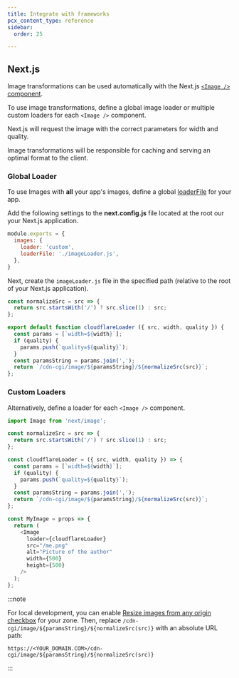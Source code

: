 ```yaml
---
title: Integrate with frameworks
pcx_content_type: reference
sidebar:
  order: 25

---
```


## Next.js

Image transformations can be used automatically with the Next.js [`<Image />` component](https://nextjs.org/docs/api-reference/next/image).

To use image transformations, define a global image loader or multiple custom loaders for each `<Image />` component.

Next.js will request the image with the correct parameters for width and quality.

Image transformations will be responsible for caching and serving an optimal format to the client.

### Global Loader

To use Images with **all** your app's images, define a global [loaderFile](https://nextjs.org/docs/pages/api-reference/components/image#loaderfile) for your app.

Add the following settings to the **next.config.js** file located at the root our your Next.js application.

```js
module.exports = {
  images: {
    loader: 'custom',
    loaderFile: './imageLoader.js',
  },
}
```

Next, create the `imageLoader.js` file in the specified path (relative to the root of your Next.js application).

```js
const normalizeSrc = src => {
  return src.startsWith('/') ? src.slice(1) : src;
};

export default function cloudflareLoader ({ src, width, quality }) {
  const params = [`width=${width}`];
  if (quality) {
    params.push(`quality=${quality}`);
  }
  const paramsString = params.join(',');
  return `/cdn-cgi/image/${paramsString}/${normalizeSrc(src)}`;
};
```

### Custom Loaders

Alternatively, define a loader for each `<Image />` component.

```js
import Image from 'next/image';

const normalizeSrc = src => {
  return src.startsWith('/') ? src.slice(1) : src;
};

const cloudflareLoader = ({ src, width, quality }) => {
  const params = [`width=${width}`];
  if (quality) {
    params.push(`quality=${quality}`);
  }
  const paramsString = params.join(',');
  return `/cdn-cgi/image/${paramsString}/${normalizeSrc(src)}`;
};

const MyImage = props => {
  return (
    <Image
      loader={cloudflareLoader}
      src="/me.png"
      alt="Picture of the author"
      width={500}
      height={500}
    />
  );
};
```

:::note


For local development, you can enable [Resize images from any origin checkbox](/images/get-started/) for your zone. Then, replace `/cdn-cgi/image/${paramsString}/${normalizeSrc(src)}` with an absolute URL path:

`https://<YOUR_DOMAIN.COM>/cdn-cgi/image/${paramsString}/${normalizeSrc(src)}`


:::
